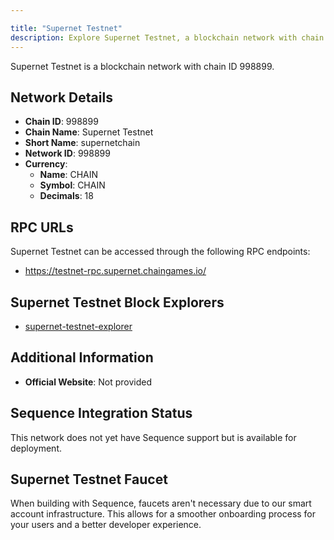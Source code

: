 ```yaml
---

title: "Supernet Testnet"
description: Explore Supernet Testnet, a blockchain network with chain ID 998899. Learn about its native currency, CHAIN, and how to interact with the network.
---
```




Supernet Testnet is a blockchain network with chain ID 998899.

## Network Details

- **Chain ID**: 998899
- **Chain Name**: Supernet Testnet
- **Short Name**: supernetchain
- **Network ID**: 998899
- **Currency**: 
  - **Name**: CHAIN
  - **Symbol**: CHAIN
  - **Decimals**: 18

## RPC URLs

Supernet Testnet can be accessed through the following RPC endpoints:

- https://testnet-rpc.supernet.chaingames.io/

## Supernet Testnet Block Explorers

- [supernet-testnet-explorer](https://testnet-explorer.supernet.chaingames.io)

## Additional Information

- **Official Website**: Not provided

## Sequence Integration Status

This network does not yet have Sequence support but is available for deployment.

## Supernet Testnet Faucet

When building with Sequence, faucets aren't necessary due to our smart account infrastructure. This allows for a smoother onboarding process for your users and a better developer experience.
